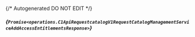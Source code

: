 {/* Autogenerated DO NOT EDIT  */}

##### *{`Promise<operations.C1ApiRequestcatalogV1RequestCatalogManagementServiceAddAccessEntitlementsResponse>`}*
<Collapsible defaultOpen openLabel={Labels.showProperties} closeLabel={Labels.hideProperties}>
    <C1ApiRequestcatalogV1RequestCatalogManagementServiceAddAccessEntitlementsResponse/>
</Collapsible>


